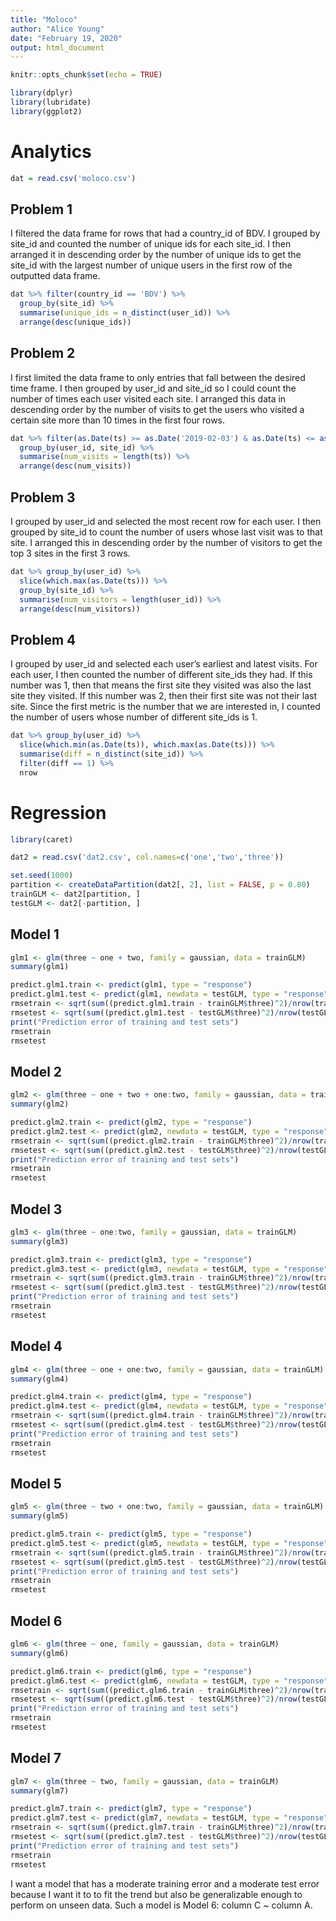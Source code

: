 ```yaml
---
title: "Moloco"
author: "Alice Young"
date: "February 19, 2020"
output: html_document
---
```


```r
knitr::opts_chunk$set(echo = TRUE)
```

```r
library(dplyr)
library(lubridate)
library(ggplot2)
```

# Analytics

```r
dat = read.csv('moloco.csv')
```

## Problem 1

I filtered the data frame for rows that had a country_id of BDV.
I grouped by site_id and counted the number of unique ids for each site_id.
I then arranged it in descending order by the number of unique ids to get the site_id
with the largest number of unique users in the first row of the outputted data frame.

```r
dat %>% filter(country_id == 'BDV') %>%
  group_by(site_id) %>%
  summarise(unique_ids = n_distinct(user_id)) %>%
  arrange(desc(unique_ids))
```

## Problem 2

I first limited the data frame to only entries that fall between the desired time frame.
I then grouped by user_id and site_id so I could count the number of times each user visited each site.
I arranged this data in descending order by the number of visits to get the users who
visited a certain site more than 10 times in the first four rows.

```r
dat %>% filter(as.Date(ts) >= as.Date('2019-02-03') & as.Date(ts) <= as.Date('2019-02-04')) %>%
  group_by(user_id, site_id) %>%
  summarise(num_visits = length(ts)) %>%
  arrange(desc(num_visits))
```

## Problem 3

I grouped by user_id and selected the most recent row for each user.
I then grouped by site_id to count the number of users whose last visit was to that site.
I arranged this in descending order by the number of visitors to get the top 3 sites in the first 3 rows.

```r
dat %>% group_by(user_id) %>%
  slice(which.max(as.Date(ts))) %>%
  group_by(site_id) %>%
  summarise(num_visitors = length(user_id)) %>%
  arrange(desc(num_visitors))
```

## Problem 4

I grouped by user_id and selected each user's earliest and latest visits.
For each user, I then counted the number of different site_ids they had.
If this number was 1, then that means the first site they visited was also the last site they visited.
If this number was 2, then their first site was not their last site.
Since the first metric is the number that we are interested in, I counted the number of users
whose number of different site_ids is 1.

```r
dat %>% group_by(user_id) %>%
  slice(which.min(as.Date(ts)), which.max(as.Date(ts))) %>%
  summarise(diff = n_distinct(site_id)) %>%
  filter(diff == 1) %>%
  nrow
```

# Regression

```r
library(caret)
```


```r
dat2 = read.csv('dat2.csv', col.names=c('one','two','three'))
```

```r
set.seed(1000)
partition <- createDataPartition(dat2[, 2], list = FALSE, p = 0.80)
trainGLM <- dat2[partition, ]
testGLM <- dat2[-partition, ]
```

## Model 1

```r
glm1 <- glm(three ~ one + two, family = gaussian, data = trainGLM)
summary(glm1)
```

```r
predict.glm1.train <- predict(glm1, type = "response")
predict.glm1.test <- predict(glm1, newdata = testGLM, type = "response")
rmsetrain <- sqrt(sum((predict.glm1.train - trainGLM$three)^2)/nrow(trainGLM))
rmsetest <- sqrt(sum((predict.glm1.test - testGLM$three)^2)/nrow(testGLM))
print("Prediction error of training and test sets")
rmsetrain
rmsetest
```

## Model 2

```r
glm2 <- glm(three ~ one + two + one:two, family = gaussian, data = trainGLM)
summary(glm2)
```

```r
predict.glm2.train <- predict(glm2, type = "response")
predict.glm2.test <- predict(glm2, newdata = testGLM, type = "response")
rmsetrain <- sqrt(sum((predict.glm2.train - trainGLM$three)^2)/nrow(trainGLM))
rmsetest <- sqrt(sum((predict.glm2.test - testGLM$three)^2)/nrow(testGLM))
print("Prediction error of training and test sets")
rmsetrain
rmsetest
```

## Model 3

```r
glm3 <- glm(three ~ one:two, family = gaussian, data = trainGLM)
summary(glm3)
```

```r
predict.glm3.train <- predict(glm3, type = "response")
predict.glm3.test <- predict(glm3, newdata = testGLM, type = "response")
rmsetrain <- sqrt(sum((predict.glm3.train - trainGLM$three)^2)/nrow(trainGLM))
rmsetest <- sqrt(sum((predict.glm3.test - testGLM$three)^2)/nrow(testGLM))
print("Prediction error of training and test sets")
rmsetrain
rmsetest
```

## Model 4

```r
glm4 <- glm(three ~ one + one:two, family = gaussian, data = trainGLM)
summary(glm4)
```

```r
predict.glm4.train <- predict(glm4, type = "response")
predict.glm4.test <- predict(glm4, newdata = testGLM, type = "response")
rmsetrain <- sqrt(sum((predict.glm4.train - trainGLM$three)^2)/nrow(trainGLM))
rmsetest <- sqrt(sum((predict.glm4.test - testGLM$three)^2)/nrow(testGLM))
print("Prediction error of training and test sets")
rmsetrain
rmsetest
```

## Model 5

```r
glm5 <- glm(three ~ two + one:two, family = gaussian, data = trainGLM)
summary(glm5)
```

```r
predict.glm5.train <- predict(glm5, type = "response")
predict.glm5.test <- predict(glm5, newdata = testGLM, type = "response")
rmsetrain <- sqrt(sum((predict.glm5.train - trainGLM$three)^2)/nrow(trainGLM))
rmsetest <- sqrt(sum((predict.glm5.test - testGLM$three)^2)/nrow(testGLM))
print("Prediction error of training and test sets")
rmsetrain
rmsetest
```

## Model 6

```r
glm6 <- glm(three ~ one, family = gaussian, data = trainGLM)
summary(glm6)
```

```r
predict.glm6.train <- predict(glm6, type = "response")
predict.glm6.test <- predict(glm6, newdata = testGLM, type = "response")
rmsetrain <- sqrt(sum((predict.glm6.train - trainGLM$three)^2)/nrow(trainGLM))
rmsetest <- sqrt(sum((predict.glm6.test - testGLM$three)^2)/nrow(testGLM))
print("Prediction error of training and test sets")
rmsetrain
rmsetest
```

## Model 7

```r
glm7 <- glm(three ~ two, family = gaussian, data = trainGLM)
summary(glm7)
```

```r
predict.glm7.train <- predict(glm7, type = "response")
predict.glm7.test <- predict(glm7, newdata = testGLM, type = "response")
rmsetrain <- sqrt(sum((predict.glm7.train - trainGLM$three)^2)/nrow(trainGLM))
rmsetest <- sqrt(sum((predict.glm7.test - testGLM$three)^2)/nrow(testGLM))
print("Prediction error of training and test sets")
rmsetrain
rmsetest
```

I want a model that has a moderate training error and a moderate test error because
I want it to to fit the trend but also be generalizable enough to perform on unseen data.
Such a model is Model 6: column C ~ column A.